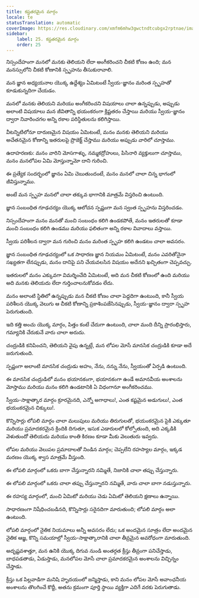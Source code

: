```yaml
---
title: కష్టతరమైన మార్గం
locale: te
statusTranslation: automatic
coverImage: https://res.cloudinary.com/xmfm6mhw3gwctndtcubgx2rptnae/image/upload/v1741354419/small_cover_la_gran_rebelion_28716e29d2.webp
sidebar:
    label: 25. కష్టతరమైన మార్గం
    order: 25
---
```

నిస్సందేహంగా మనలో మనకు తెలియని లేదా అంగీకరించని చీకటి కోణం ఉంది; మన మనస్సులోని చీకటి కోణానికి స్పృహను తీసుకురావాలి.

మన జ్ఞాన అధ్యయనాల యొక్క ఉద్దేశ్యం ఏమిటంటే స్వీయ-జ్ఞానం మరింత స్పృహతో కూడుకున్నదిగా చేయడం.

మనలో మనకు తెలియని మరియు అంగీకరించని విషయాలు చాలా ఉన్నప్పుడు, అప్పుడు అలాంటి విషయాలు మన జీవితాన్ని భయంకరంగా క్లిష్టతరం చేస్తాయి మరియు స్వీయ-జ్ఞానం ద్వారా నివారించగల అన్ని రకాల పరిస్థితులను కలిగిస్తాయి.

వీటన్నిటిలోనూ దారుణమైన విషయం ఏమిటంటే, మనం మనకు తెలియని మరియు అచేతనమైన కోణాన్ని ఇతరులపై ప్రొజెక్ట్ చేస్తాము మరియు అప్పుడు వారిలో చూస్తాము.

ఉదాహరణకు: మనం వారిని మోసగాళ్ళు, నమ్మకద్రోహులు, పిసినారి వ్యక్తులుగా చూస్తాము, మనం మనలోపల ఏమి మోస్తున్నామో దాని గురించి.

ఈ ప్రత్యేక సందర్భంలో జ్ఞానం ఏమి చెబుతుందంటే, మనం మనలో చాలా చిన్న భాగంలో జీవిస్తున్నాము.

అంటే మన స్పృహ మనలో చాలా తక్కువ భాగానికి మాత్రమే విస్తరించి ఉంటుంది.

జ్ఞాన సంబంధిత గూఢచర్యం యొక్క ఆలోచన స్పష్టంగా మన స్వంత స్పృహను విస్తరించడం.

నిస్సందేహంగా మనం మనతో మంచి సంబంధం కలిగి ఉండకపోతే, మనం ఇతరులతో కూడా మంచి సంబంధం కలిగి ఉండము మరియు ఫలితంగా అన్ని రకాల వివాదాలు వస్తాయి.

స్వీయ పరిశీలన ద్వారా మన గురించి మనం మరింత స్పృహ కలిగి ఉండటం చాలా అవసరం.

జ్ఞాన సంబంధిత గూఢచర్యంలో ఒక సాధారణ జ్ఞాన నియమం ఏమిటంటే, మనం ఎవరితోనైనా సఖ్యతగా లేనప్పుడు, మనం దానిపై పని చేయవలసిన విషయం అదేనని ఖచ్చితంగా చెప్పవచ్చు.

ఇతరులలో మనం ఎక్కువగా విమర్శించేది ఏమిటంటే, అది మన చీకటి కోణంలో ఉంది మరియు అది మనకు తెలియదు లేదా గుర్తించాలనుకోవడం లేదు.

మనం అలాంటి స్థితిలో ఉన్నప్పుడు మన చీకటి కోణం చాలా పెద్దదిగా ఉంటుంది, కానీ స్వీయ పరిశీలన యొక్క వెలుగు ఆ చీకటి కోణాన్ని ప్రకాశింపజేసినప్పుడు, స్వీయ-జ్ఞానం ద్వారా స్పృహ పెరుగుతుంది.

ఇది కత్తి అంచు యొక్క మార్గం, పిత్తం కంటే చేదుగా ఉంటుంది, చాలా మంది దీన్ని ప్రారంభిస్తారు, గమ్యానికి చేరుకునే వారు చాలా అరుదు.

చంద్రుడికి కనిపించని, తెలియని వైపు ఉన్నట్లే, మన లోపల మోసే మానసిక చంద్రుడికి కూడా అదే జరుగుతుంది.

స్పష్టంగా అలాంటి మానసిక చంద్రుడు అహం, నేను, నన్ను నేను, స్వీయంతో ఏర్పడి ఉంటుంది.

ఈ మానసిక చంద్రుడిలో మనం భయానకంగా, భయానకంగా ఉండే అమానవీయ అంశాలను మోస్తాము మరియు మనం కలిగి ఉండటానికి ఏ విధంగానూ అంగీకరించము.

స్వీయ-సాక్షాత్కార మార్గం క్రూరమైనది, ఎన్నో అగాధాలు!, ఎంత కష్టమైన అడుగులు!, ఎంత భయంకరమైన చిక్కులు!.

కొన్నిసార్లు లోపలి మార్గం చాలా మలుపులు మరియు తిరుగులతో, భయంకరమైన పైకి ఎక్కుతూ మరియు ప్రమాదకరమైన క్రిందికి దిగుతూ, ఇసుక ఎడారులలో కోల్పోతుంది, అది ఎక్కడికి వెళుతుందో తెలియదు మరియు కాంతి కిరణం కూడా మీకు వెలుతురు ఇవ్వదు.

లోపల మరియు వెలుపల ప్రమాదాలతో నిండిన మార్గం; చెప్పలేని రహస్యాల మార్గం, ఇక్కడ మరణం యొక్క శ్వాస మాత్రమే వీస్తుంది.

ఈ లోపలి మార్గంలో ఒకరు బాగా చేస్తున్నారని నమ్మితే, నిజానికి చాలా తప్పు చేస్తున్నారు.

ఈ లోపలి మార్గంలో ఒకరు చాలా తప్పు చేస్తున్నారని నమ్మితే, వారు చాలా బాగా నడుస్తున్నారు.

ఈ రహస్య మార్గంలో, మంచి ఏమిటో మరియు చెడు ఏమిటో తెలియని క్షణాలు ఉన్నాయి.

సాధారణంగా నిషేధించబడినది, కొన్నిసార్లు సరైనదిగా మారుతుంది; లోపలి మార్గం అలా ఉంటుంది.

లోపలి మార్గంలో నైతిక నియమాలు అన్నీ అవసరం లేదు; ఒక అందమైన సూత్రం లేదా అందమైన నైతిక ఆజ్ఞ, కొన్ని సమయాల్లో స్వీయ-సాక్షాత్కారానికి చాలా తీవ్రమైన అవరోధంగా మారుతుంది.

అదృష్టవశాత్తూ, మన ఉనికి యొక్క దిగువ నుండి అంతర్గత క్రీస్తు తీవ్రంగా పనిచేస్తాడు, బాధపడతాడు, ఏడుస్తాడు, మనలోపల మోసే చాలా ప్రమాదకరమైన అంశాలను విచ్ఛిన్నం చేస్తాడు.

క్రీస్తు ఒక పిల్లవాడిగా మనిషి హృదయంలో జన్మిస్తాడు, కాని మనం లోపల మోసే అవాంఛనీయ అంశాలను తొలగించే కొద్దీ, అతను క్రమంగా పూర్తి స్థాయి వ్యక్తిగా ఎదిగే వరకు పెరుగుతాడు.

